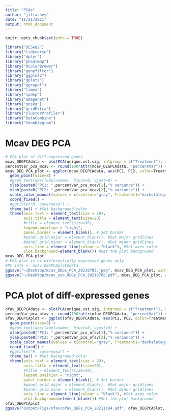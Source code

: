 ```yaml
---
title: "PCAs"
author: "jillashey"
date: "11/21/2021"
output: html_document
---
```


```r
knitr::opts_chunk$set(echo = TRUE)

library("DESeq2")
library("tidyverse")
library("dplyr")
library("pheatmap")
library("RColorBrewer")
library("genefilter")
library("ggplot2")
library("gplots")
library("ggrepel")
library("limma")
library("spdep") 
library("adegenet") 
library("goseq")
library("gridExtra")
library("clusterProfiler")
library("DataCombine")
library("VennDiagram")
```





# Mcav DEG PCA
```r
# PCA plot of diff-expressed genes 
mcav_DEGPCAdata <- plotPCA(unique.vst.sig, intgroup = c("Treatment"), returnData=TRUE)
percentVar_pca_mcav <- round(100*attr(mcav_DEGPCAdata, "percentVar")) #plot PCA of samples with all data
mcav_DEG_PCA_plot <- ggplot(mcav_DEGPCAdata, aes(PC1, PC2, color=Treatment)) +
  geom_point(size=8) +
  #geom_text(aes(label=name), hjust=0, vjust=0) +
  xlab(paste0("PC1: ",percentVar_pca_mcav[1],"% variance")) +
  ylab(paste0("PC2: ",percentVar_pca_mcav[2],"% variance")) +
  scale_color_manual(values = c(control="gray", Treatment1="darkslategray2", Treatment2="darkslategray3", Treatment3="darkslategray4", Treatment4="darkslategray")) +
  coord_fixed() +
  #ggtitle("M. cavernosa") +
  theme_bw() + #Set background color
  theme(axis.text = element_text(size = 20),
        axis.title = element_text(size=20),
        #title = element_text(size=30),
        legend.position = "right",
        panel.border = element_blank(), # Set border
        #panel.grid.major = element_blank(), #Set major gridlines
        #panel.grid.minor = element_blank(), #Set minor gridlines
        axis.line = element_line(colour = "black"), #Set axes color
        plot.background=element_blank()) #Set the plot background
mcav_DEG_PCA_plot
# PCA plot is of differentially expressed genes only
#PC.info <- mcav_DEGPCAplot$data
ggsave("~/Desktop/mcav_DEGs_PCA_20210705.jpeg", mcav_DEG_PCA_plot, width = 25, height = 25, units = "cm")
ggsave("~/Desktop/mcav_sub_DEGs_PCA_20210705.pdf", mcav_DEG_PCA_plot, width = 25, height = 25, units = "cm")


```


# PCA plot of diff-expressed genes 
```r
ofav_DEGPCAdata <- plotPCA(unique.vst.sig, intgroup = c("Treatment"), returnData=TRUE)
percentVar_pca_ofav <- round(100*attr(ofav_DEGPCAdata, "percentVar")) #plot PCA of samples with all data
ofav_DEGPCAplot <- ggplot(ofav_DEGPCAdata, aes(PC1, PC2, color=Treatment)) +
  geom_point(size=8) +
  #geom_text(aes(label=name), hjust=0, vjust=0) +
  xlab(paste0("PC1: ",percentVar_pca_ofav[1],"% variance")) +
  ylab(paste0("PC2: ",percentVar_pca_ofav[2],"% variance")) +
  scale_color_manual(values = c(control="gray", Treatment1="darkslategray2", Treatment2="darkslategray3", Treatment3="darkslategray4", Treatment4="darkslategray")) +
  coord_fixed() +
  #ggtitle("M. cavernosa") +
  theme_bw() + #Set background color
  theme(axis.text = element_text(size = 20),
        axis.title = element_text(size=20),
        #title = element_text(size=30),
        legend.position = "right",
        panel.border = element_blank(), # Set border
        #panel.grid.major = element_blank(), #Set major gridlines
        #panel.grid.minor = element_blank(), #Set minor gridlines
        axis.line = element_line(colour = "black"), #Set axes color
        plot.background=element_blank()) #Set the plot background
ofav_DEGPCAplot
ggsave("Output/Figs/ofav/ofav_DEGs_PCA_20211104.pdf", ofav_DEGPCAplot, width = 25, height = 25, units = "cm")
```